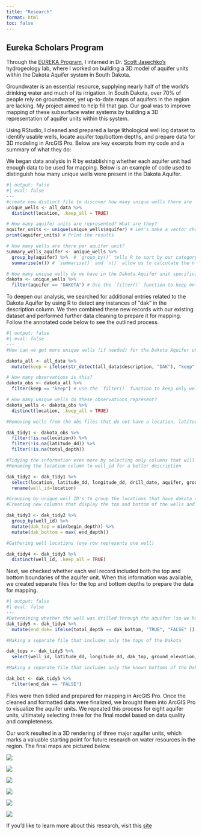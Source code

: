 ```yaml
---
title: "Research"
format: html
toc: false
---
```


## Eureka Scholars Program

Through the [EUREKA Program](https://eureka.csep.ucsb.edu/), I interned in Dr. [Scott Jasechko’s](https://bren.ucsb.edu/people/scott-jasechko) hydrogeology lab, where I worked on building a 3D model of aquifer units within the Dakota Aquifer system in South Dakota.

Groundwater is an essential resource, supplying nearly half of the world’s drinking water and much of its irrigation. In South Dakota, over 70% of people rely on groundwater, yet up-to-date maps of aquifers in the region are lacking. My project aimed to help fill that gap. Our goal was to improve mapping of these subsurface water systems by building a 3D representation of aquifer units within this system.


Using RStudio, I cleaned and prepared a large lithological well log dataset to identify usable wells, locate aquifer top/bottom depths, and prepare data for 3D modeling in ArcGIS Pro. Below are key excerpts from my code and a summary of what they do:

We began data analysis in R by establishing whether each aquifer unit had enough data to be used for mapping. Below is an example of code used to distinguish how many unique wells were present in the Dakota Aquifer.

```r
#| output: false
#| eval: false
---
#create new distinct file to discover how many unique wells there are
unique_wells <- all_data %>% 
  distinct(location, .keep_all = TRUE) 

# How many aquifer units are represented? What are they? 
aquifer_units <- unique(unique_wells$aquifer) # Let's make a vector character string with all of the units
print(aquifer_units) # Print the results 

# How many wells are there per aquifer unit? 
summary_wells_aquifer <- unique_wells %>% 
  group_by(aquifer) %>%  # `group_by()` tells R to sort by our category aquifer (the column)
  summarise(n()) # `summarise()` and `n()` allow us to calculate the n (count) of wells 

# How many unique wells do we have in the Dakota Aquifer unit specifically?
dakota <- unique_wells %>% 
  filter(aquifer == "DAKOTA") # Use the `filter()` function to keep only wells that are drilled in the aquifer unit "Dakota" 


```

To deepen our analysis, we searched for additional entries related to the Dakota Aquifer by using R to detect any instances of “dak” in the description column. We then combined these new records with our existing dataset and performed further data cleaning to prepare it for mapping. Follow the annotated code below to see the outlined process.

```r
#| output: false
#| eval: false
---
#How can we get more unique wells (if needed) for the Dakota Aquifer unit (hint: the 'description' column)? 

dakota_all <- all_data %>% 
  mutate(keep = ifelse(str_detect(all_data$description, "DAK"), "keep", NA)) #detect "dak" in well description and create new colun categorized either "keep" or NA

# How many observations is this? 
dakota_obs <- dakota_all %>% 
  filter(keep == "keep") # use the `filter()` function to keep only wells that we identified that have the Dakota in their description 

# How many unique wells do these observations represent? 
dakota_wells <- dakota_obs %>% 
  distinct(location, .keep_all = TRUE)

#Removing wells from the obs files that do not have a location, latitude, or longitude

dak_tidy1 <- dakota_obs %>% 
  filter(!is.na(location)) %>% 
  filter(!is.na(latitude_dd)) %>% 
  filter(!is.na(total_depth))

#Tidying the information even more by selecting only columns that will be useful for our project
#Renaming the location column to well_id for a better description

dak_tidy2 <- dak_tidy1 %>% 
  select(location, latitude_dd, longitude_dd, drill_date, aquifer, ground_elevation, total_depth, begin_depth, end_depth, description) %>%
  rename(well_id=location)

#Grouping by unique well ID's to group the locations that have dakota observations in multiple layers
#Creating new columns that display the top and bottom of the wells and locations

dak_tidy3 <- dak_tidy2 %>% 
  group_by(well_id) %>% 
  mutate(dak_top = min(begin_depth)) %>% 
  mutate(dak_bottom = max( end_depth))

#Gathering well locations (one row represents one well)

dak_tidy4 <- dak_tidy3 %>% 
  distinct(well_id, .keep_all = TRUE)

```

Next, we checked whether each well record included both the top and bottom boundaries of the aquifer unit. When this information was available, we created separate files for the top and bottom depths to prepare the data for mapping.

```r
#| output: false
#| eval: false
---
#Determining whether the well was drilled through the aquifer (so we have an accurate start and end) or if the bottom of the well is when drilling ended
dak_tidy5 <- dak_tidy4 %>% 
  mutate(end_dak= ifelse(total_depth == dak_bottom, "TRUE", "FALSE" ))

#Making a separate file that includes only the tops of the Dakota

dak_tops <- dak_tidy5 %>% 
  select(well_id, latitude_dd, longitude_dd, dak_top, ground_elevation, description)

#Making a separate file that includes only the known bottoms of the Dakota

dak_bot <- dak_tidy5 %>% 
  filter(end_dak == "FALSE")
```

Files were then tidied and prepared for mapping in ArcGIS Pro. Once the cleaned and formatted data were finalized, we brought them into ArcGIS Pro to visualize the aquifer units. We repeated this process for eight aquifer units, ultimately selecting three for the final model based on data quality and completeness.

Our work resulted in a 3D rendering of three major aquifer units, which marks a valuable starting point for future research on water resources in the region. The final maps are pictured below.

::: {layout="[[1, 1, 1]]"} 
![](media/dakota_tops.jpg){group="Research"
description="Top Layer of Dakota Aquifer Unit"}

![](media/codell_tops.jpg){group="Research"
description="Top Layer of Codell Aquifer Unit"}

![](media/niobrara_tops.jpg){group="Research"
description="Top Layer of Niobrara Aquifer Unit"}

:::

::: {layout="[[1, 1, 1]]"} 
![](media/dakota_bottoms.jpg){group="Research"
description="Bottom Layer of Dakota Aquifer Unit"}

![](media/codell_bottoms.jpg){group="Research"
description="Bottom Layer of Codell Aquifer Unit"}

![](media/niobrara_bottoms.jpg){group="Research"
description="Bottom Layer of Niobrara Aquifer Unit"}

:::

If you'd like to learn more about this research, visit this [site](https://lbraconilazarini.wixsite.com/3d-model-dakota-aqui)
